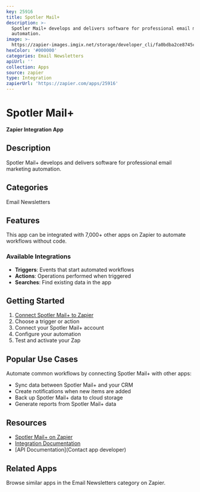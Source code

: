 ```yaml
---
key: 25916
title: Spotler Mail+
description: >-
  Spotler Mail+ develops and delivers software for professional email marketing
  automation.
image: >-
  https://zapier-images.imgix.net/storage/developer_cli/fa0bdba2ce8745cd9a83f6abdd695529_4.png?auto=format%2Ccompress&ixlib=python-3.0.0&q=50
hexColor: '#000000'
categories: Email Newsletters
apiUrl: ''
collection: Apps
source: zapier
type: Integration
zapierUrl: 'https://zapier.com/apps/25916'
---
```

# Spotler Mail+

**Zapier Integration App**

## Description

Spotler Mail+ develops and delivers software for professional email marketing automation.

## Categories

Email Newsletters

## Features

This app can be integrated with 7,000+ other apps on Zapier to automate workflows without code.

### Available Integrations

- **Triggers**: Events that start automated workflows
- **Actions**: Operations performed when triggered
- **Searches**: Find existing data in the app

## Getting Started

1. [Connect Spotler Mail+ to Zapier](https://zapier.com/apps/25916)
2. Choose a trigger or action
3. Connect your Spotler Mail+ account
4. Configure your automation
5. Test and activate your Zap

## Popular Use Cases

Automate common workflows by connecting Spotler Mail+ with other apps:

- Sync data between Spotler Mail+ and your CRM
- Create notifications when new items are added
- Back up Spotler Mail+ data to cloud storage
- Generate reports from Spotler Mail+ data

## Resources

- [Spotler Mail+ on Zapier](https://zapier.com/apps/25916)
- [Integration Documentation](https://zapier.com/apps/25916/integrations)
- [API Documentation](Contact app developer)

## Related Apps

Browse similar apps in the Email Newsletters category on Zapier.
